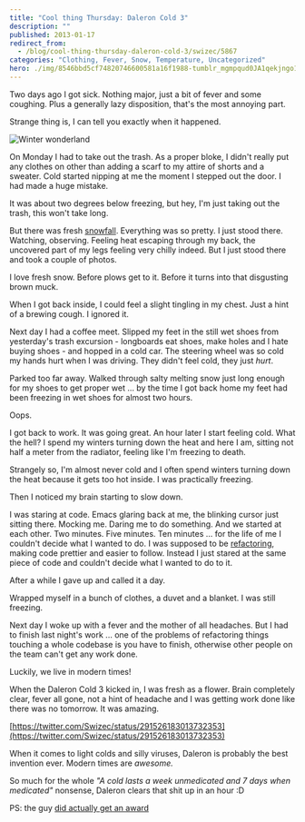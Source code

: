 ```yaml
---
title: "Cool thing Thursday: Daleron Cold 3"
description: ""
published: 2013-01-17
redirect_from:
  - /blog/cool-thing-thursday-daleron-cold-3/swizec/5867
categories: "Clothing, Fever, Snow, Temperature, Uncategorized"
hero: ./img/8546bbd5cf74820746600581a16f1988-tumblr_mgmpqud0JA1qekjngo1_500.jpg
---
```


Two days ago I got sick. Nothing major, just a bit of fever and some coughing. Plus a generally lazy disposition, that's the most annoying part.

Strange thing is, I can tell you exactly when it happened.

![Winter wonderland](./img/8546bbd5cf74820746600581a16f1988-tumblr_mgmpqud0JA1qekjngo1_500.jpg "Winter wonderland")

On Monday I had to take out the trash. As a proper bloke, I didn't really put any clothes on other than adding a scarf to my attire of shorts and a sweater. Cold started nipping at me the moment I stepped out the door. I had made a huge mistake.

It was about two degrees below freezing, but hey, I'm just taking out the trash, this won't take long.

But there was fresh [snowfall](http://en.wikipedia.org/wiki/Snow "Snow"). Everything was so pretty. I just stood there. Watching, observing. Feeling heat escaping through my back, the uncovered part of my legs feeling very chilly indeed. But I just stood there and took a couple of photos.

I love fresh snow. Before plows get to it. Before it turns into that disgusting brown muck.

When I got back inside, I could feel a slight tingling in my chest. Just a hint of a brewing cough. I ignored it.

Next day I had a coffee meet. Slipped my feet in the still wet shoes from yesterday's trash excursion - longboards eat shoes, make holes and I hate buying shoes - and hopped in a cold car. The steering wheel was so cold my hands hurt when I was driving. They didn't feel cold, they just _hurt_.

Parked too far away. Walked through salty melting snow just long enough for my shoes to get proper wet ... by the time I got back home my feet had been freezing in wet shoes for almost two hours.

Oops.

I got back to work. It was going great. An hour later I start feeling cold. What the hell? I spend my winters turning down the heat and here I am, sitting not half a meter from the radiator, feeling like I'm freezing to death.

Strangely so, I'm almost never cold and I often spend winters turning down the heat because it gets too hot inside. I was practically freezing.

Then I noticed my brain starting to slow down.

I was staring at code. Emacs glaring back at me, the blinking cursor just sitting there. Mocking me. Daring me to do something. And we started at each other. Two minutes. Five minutes. Ten minutes ... for the life of me I couldn't decide what I wanted to do. I was supposed to be [refactoring](http://en.wikipedia.org/wiki/Code_refactoring "Code refactoring"), making code prettier and easier to follow. Instead I just stared at the same piece of code and couldn't decide what I wanted to do to it.

After a while I gave up and called it a day.

Wrapped myself in a bunch of clothes, a duvet and a blanket. I was still freezing.

Next day I woke up with a fever and the mother of all headaches. But I had to finish last night's work ... one of the problems of refactoring things touching a whole codebase is you have to finish, otherwise other people on the team can't get any work done.

Luckily, we live in modern times!

When the Daleron Cold 3 kicked in, I was fresh as a flower. Brain completely clear, fever all gone, not a hint of headache and I was getting work done like there was no tomorrow. It was amazing.

[https://twitter.com/Swizec/status/291526183013732353](https://twitter.com/Swizec/status/291526183013732353)

When it comes to light colds and silly viruses, Daleron is probably the best invention ever. Modern times are _awesome._

So much for the whole _"A cold lasts a week unmedicated and 7 days when medicated"_ nonsense, Daleron clears that shit up in an hour :D

PS: the guy [did actually get an award](http://en.wikipedia.org/wiki/Harmon_Northrop_Morse)

